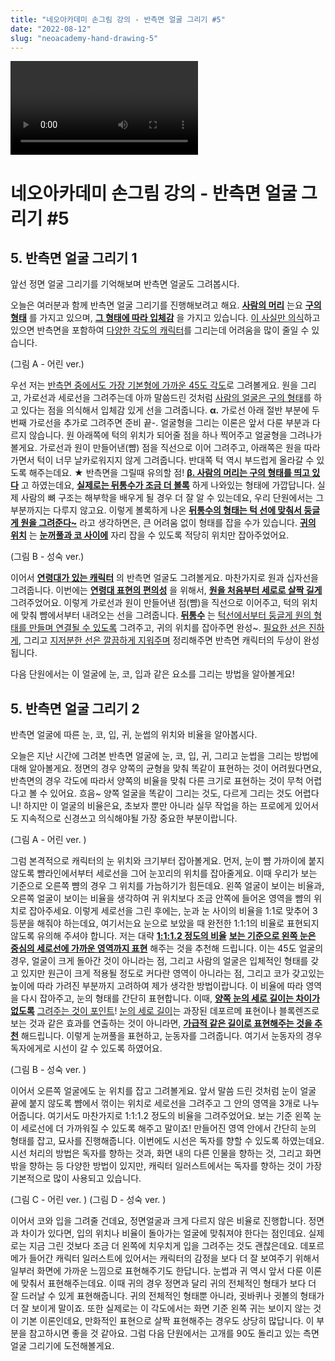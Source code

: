 ```yaml
---
title: "네오아카데미 손그림 강의 - 반측면 얼굴 그리기 #5"
date: "2022-08-12"
slug: "neoacademy-hand-drawing-5"
---
```


<Video 
    videoSrcURL="https://www.youtube.com/embed/LIHyIYgLapo"
    videoTitle="네오아카데미 손그림 강의 - 반측면 얼굴 그리기 #5"
/>


# 네오아카데미 손그림 강의 - 반측면 얼굴 그리기 #5

## 5. 반측면 얼굴 그리기 1
앞선 정면 얼굴 그리기를 기억해보며 반측면 얼굴도 그려봅시다.

오늘은 여러분과 함께 반측면 얼굴 그리기를 진행해보려고 해요.
**<u>사람의 머리</u>** 는요 **<u>구의 형태</u>** 를 가지고 있으며, **<u>그 형태에 따라 입체감</u>** 을 가지고 있습니다. <u>이 사실만 의식</u>하고 있으면 반측면을 포함하여 <u>다양한 각도의 캐릭터</u>를 그리는데 어려움을 많이 줄일 수 있습니다.

(그림 A - 어린 ver.)

우선 저는 <u>반측면 중에서도 가장 기본형에 가까운 45도 각도</u>로 그려볼게요.
원을 그리고, 가로선과 세로선을 그려주는데 아까 말씀드린 것처럼 <u>사람의 얼굴은 구의 형태</u>를 하고 있다는 점을 의식해서 입체감 있게 선을 그려줍니다. **α.** 가로선 아래 절반 부분에 두 번째 가로선을 추가로 그려주면 준비 끝-.
얼굴형을 그리는 이론은 앞서 다룬 부분과 다르지 않습니다. 원 아래쪽에 턱의 위치가 되어줄 점을 하나 찍어주고 얼굴형을 그려나가 볼게요. 가로선과 원이 만들어낸(뺨) 점을 직선으로 이어 그려주고, 아래쪽은 원을 따라가면서 턱이 너무 날카로워지지 않게 그려줍니다. 반대쪽 턱 역시 부드럽게 올라갈 수 있도록 해주는데요. **★** 반측면을 그릴때  유의할 점! **<u>β. 사람의 머리는 구의 형태를 띄고 있다</u>** 고 하였는데요, **<u>실제로는 뒤통수가 조금 더 볼록</u>** 하게 나와있는 형태에 가깝답니다. 실제 사람의 뼈 구조는 해부학을 배우게 될 경우 더 잘 알 수 있는데요, 우리 단원에서는 그 부분까지는 다루지 않고요. 이렇게 볼록하게 나온 **<u>뒤통수의 형태는 턱 선에 맞춰서 둥글게 원을 그려준다~</u>** 라고 생각하면은, 큰 어려움 없이 형태를 잡을 수가 있습니다. **<u>귀의 위치</u>** 는 **<u>눈꺼풀과 코 사이에</u>** 자리 잡을 수 있도록 적당히 위치만 잡아주었어요.

(그림 B - 성숙 ver.)

이어서 **<u>연령대가 있는 캐릭터</u>** 의 반측면 얼굴도 그려볼게요.
마찬가지로 원과 십자선을 그려줍니다. 이번에는 **<u>연령대 표현의 편의성</u>** 을 위해서, **<u>원을 처음부터 세로로 살짝 길게</u>** 그려주었어요. 이렇게 가로선과 원이 만들어낸 점(뺨)을 직선으로 이어주고, 턱의 위치에 맞춰 뺨에서부터 내려오는 선을 그려줍니다. **<u>뒤통수</u>** 는 <u>턱선에서부터 둥글게 원의 형태를 만들며 연결될 수 있도록</u> 그려주고, 귀의 위치를 잡아주면 완성~. <u>필요한 선은 진하게</u>, 그리고 <u>지저분한 선은 깔끔하게 지워주며</u> 정리해주면 반측면 캐릭터의 두상이 완성됩니다.

다음 단원에서는 이 얼굴에 눈, 코, 입과 같은 요소를 그리는 방법을 알아볼게요!


## 5. 반측면 얼굴 그리기 2
반측면 얼굴에 따른 눈, 코, 입, 귀, 눈썹의 위치와 비율을 알아봅시다.

오늘은 지난 시간에 그려본 반측면 얼굴에 눈, 코, 입, 귀, 그리고 눈썹을 그리는 방법에 대해 알아볼게요.
정면의 경우 양쪽의 균형을 맞춰 똑같이 표현하는 것이 어려웠다면요, 반측면의 경우 각도에 따라서 양쪽의 비율을 맞춰 다른 크기로 표현하는 것이 무척 어렵다고 볼 수 있어요. 흐음~ 양쪽 얼굴을 똑같이 그리는 것도, 다르게 그리는 것도 어렵다니! 하지만 이 얼굴의 비율은요, 초보자 뿐만 아니라 실무 작업을 하는 프로에게 있어서도 지속적으로 신경쓰고 의식해야될 가장 중요한 부분이랍니다.

(그림 A - 어린 ver. )

그럼 본격적으로 캐릭터의 눈 위치와 크기부터 잡아볼게요.
먼저, 눈이 뺨 가까이에 붙지 않도록 뺨라인에서부터 세로선을 그어 눈꼬리의 위치를 잡아줄게요. 이때 우리가 보는 기준으로 오른쪽 뺨의 경우 그 위치를 가늠하기가 힘든데요. 왼쪽 얼굴이 보이는 비율과, 오른쪽 얼굴이 보이는 비율을 생각하여 귀 위치보다 조금 안쪽에 들어온 영역을 뺨의 위치로 잡아주세요. 이렇게 세로선을 그린 후에는, 눈과 눈 사이의 비율을 1:1로 맞추어 3등분을 해줘야 하는데요, 여기서는요 눈으로 보았을 때 완전한 1:1:1의 비율로 표현되지 않도록 유의해 주셔야 합니다. 저는 대략 **<u>1:1:1.2 정도의 비율</u>** **<u>보는 기준으로 왼쪽 눈은 중심의 세로선에 가까운 영역까지 표현</u>** 해주는 것을 추천해 드립니다. 이는 45도 얼굴의 경우, 얼굴이 크게 돌아간 것이 아니라는 점, 그리고 사람의 얼굴은 입체적인 형태를 갖고 있지만 원근이 크게 적용될 정도로 커다란 영역이 아니라는 점, 그리고 코가 갖고있는 높이에 따라 가려진 부분까지 고려하여 제가 생각한 방법이랍니다.
이 비율에 따라 영역을 다시 잡아주고, 눈의 형태를 간단히 표현합니다. 이때, **<u>양쪽 눈의 세로 길이는 차이가 없도록</u>** <u>그려주는 것이 포인트</u>! <u>눈의 세로 길이</u>는 과장된 데포르메 표현이나 블록렌즈로 보는 것과 같은 효과를 연출하는 것이 아니라면, **<u>가급적 같은 길이로 표현해주는 것을 추천</u>** 해드립니다. 이렇게 눈꺼풀을 표현하고, 눈동자를 그려줍니다. 여기서 눈동자의 경우 독자에게로 시선이 갈 수 있도록 하였어요.

(그림 B - 성숙 ver. )

이어서 오른쪽 얼굴에도 눈 위치를 잡고 그려볼게요.
앞서 말씀 드린 것처럼 눈이 얼굴 끝에 붙지 않도록 뺨에서 꺾이는 위치로 세로선을 그려주고 그 안의 영역을 3개로 나누어줍니다. 여기서도 마찬가지로 1:1:1.2 정도의 비율을 그려주었어요. 보는 기준 왼쪽 눈이 세로선에 더 가까워질 수 있도록 해주고 말이죠! 만들어진 영역 안에서 간단히 눈의 형태를 잡고, 묘사를 진행해줍니다. 이번에도 시선은 독자를 향할 수 있도록 하였는데요. 시선 처리의 방법은 독자를 향하는 것과, 화면 내의 다른 인물을 향하는 것, 그리고 화면 밖을 향하는 등 다양한 방법이 있지만, 캐릭터 일러스트에서는 독자를 향하는 것이 가장 기본적으로 많이 사용되고 있습니다.

(그림 C - 어린 ver. ) (그림 D - 성숙 ver. ) 

이어서 코와 입을 그려줄 건데요, 정면얼굴과 크게 다르지 않은 비율로 진행합니다.
정면과 차이가 있다면, 입의 위치나 비율이 돌아가는 얼굴에 맞춰져야 한다는 점인데요. 실제로는 지금 그린 것보다 조금 더 왼쪽에 치우치게 입을 그려주는 것도 괜찮은데요. 데포르메가 들어간 캐릭터 일러스트에 있어서는 캐릭터의 감정을 보다 더 잘 보여주기 위해서 일부러 화면에 가까운 느낌으로 표현해주기도 한답니다.
눈썹과 귀 역시 앞서 다룬 이론에 맞춰서 표현해주는데요.
이때 귀의 경우 정면과 달리 귀의 전체적인 형태가 보다 더 잘 드러날 수 있게 표현해줍니다. 귀의 전체적인 형태뿐 아니라, 귓바퀴나 귓볼의 형태가 더 잘 보이게 말이죠. 또한 실제로는 이 각도에서는 화면 기준 왼쪽 귀는 보이지 않는 것이 기본 이론인데요, 만화적인 표현으로 살짝 표현해주는 경우도 상당히 많답니다. 이 부분을 참고하시면 좋을 것 같아요. 그럼 다음 단원에서는 고개를 90도 돌리고 있는 측면 얼굴 그리기에 도전해볼게요.
